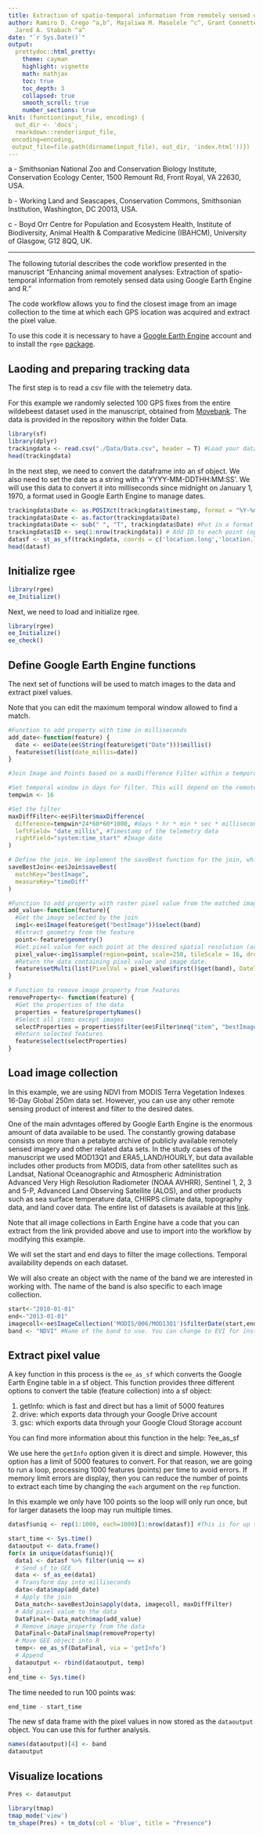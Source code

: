 ```yaml
---
title: Extraction of spatio-temporal information from remotely sensed data using Google Earth Engine and R   
author: Ramiro D. Crego ^a,b^, Majaliwa M. Masolele ^c^, Grant Connette ^a,b^, and
  Jared A. Stabach ^a^
date: "`r Sys.Date()`"
output:
  prettydoc::html_pretty:
    theme: cayman
    highlight: vignette
    math: mathjax
    toc: true
    toc_depth: 3
    collapsed: true
    smooth_scroll: true
    number_sections: true
knit: (function(input_file, encoding) {
  out_dir <- 'docs';
  rmarkdown::render(input_file,
 encoding=encoding,
 output_file=file.path(dirname(input_file), out_dir, 'index.html'))})
---
```


a - Smithsonian National Zoo and Conservation Biology Institute, Conservation Ecology Center, 1500 Remount Rd, Front Royal, VA 22630, USA.

b - Working Land and Seascapes, Conservation Commons, Smithsonian Institution, Washington, DC 20013, USA.

c - Boyd Orr Centre for Population and Ecosystem Health, Institute of Biodiversity, Animal Health & Comparative Medicine (IBAHCM), University of Glasgow, G12 8QQ, UK.


***

The following tutorial describes the code workflow presented in the manuscript "Enhancing animal movement analyses: Extraction of spatio-temporal information from remotely sensed data using Google Earth Engine and R." 

The code workflow allows you to find the closest image from an image collection to the time at which each GPS location was acquired and extract the pixel value. 

To use this code it is necessary to have a [Google Earth Engine](https://earthengine.google.com/) account and to install the `rgee` [package](https://r-spatial.github.io/rgee/#quick-start-users-guide-for-rgee).

## Laoding and preparing tracking data

The first step is to read a csv file with the telemetry data. 

For this example we randomly selected 100 GPS fixes from the entire wildebeest dataset used in the manuscript, obtained from [Movebank](https://www.datarepository.movebank.org/handle/10255/move.1098).
The data is provided in the repository within the folder Data.

```r
library(sf)
library(dplyr)
trackingdata <- read.csv("./Data/Data.csv", header = T) #Load your dataset
head(trackingdata)
```

In the next step, we need to convert the dataframe into an sf object. We also need to set the date as a string with a ‘YYYY-MM-DDTHH:MM:SS’. We will use this data to convert it into milliseconds since midnight on January 1, 1970, a format used in Google Earth Engine to manage dates.

```r
trackingdata$Date <- as.POSIXct(trackingdata$timestamp, format = "%Y-%m-%d %H:%M:%S", tz="UTC") #Modify as necessary
trackingdata$Date <- as.factor(trackingdata$Date)
trackingdata$Date <- sub(" ", "T", trackingdata$Date) #Put in a format that can be read by javascript
trackingdata$ID <- seq(1:nrow(trackingdata)) # Add ID to each point (optional)
datasf <- st_as_sf(trackingdata, coords = c('location.long','location.lat'), crs = 4326) #Transform the dataframe into sf object. Make sure the name of the columns for the coordinates match. CRS needs to be in longlat WGS84.
head(datasf)
```


## Initialize rgee

```r
library(rgee)
ee_Initialize()
```

Next, we need to load and initialize rgee.

```r
library(rgee)
ee_Initialize()
ee_check()
```

## Define Google Earth Engine functions

The next set of functions will be used to match images to the data and extract pixel values.

Note that you can edit the maximum temporal window allowed to find a match.

```r
#Function to add property with time in milliseconds
add_date<-function(feature) {
  date <- ee$Date(ee$String(feature$get("Date")))$millis()
  feature$set(list(date_millis=date))
}

#Join Image and Points based on a maxDifference Filter within a temporal window

#Set temporal window in days for filter. This will depend on the remote sensing data used.
tempwin <- 16 

#Set the filter
maxDiffFilter<-ee$Filter$maxDifference(
  difference=tempwin*24*60*60*1000, #days * hr * min * sec * milliseconds
  leftField= "date_millis", #Timestamp of the telemetry data
  rightField="system:time_start" #Image date
)

# Define the join. We implement the saveBest function for the join, which finds the image that best matches the filter (i.e., the image closest in time to the particular GPS fix location). 
saveBestJoin<-ee$Join$saveBest(
  matchKey="bestImage",
  measureKey="timeDiff"
)

#Function to add property with raster pixel value from the matched image
add_value<-function(feature){
  #Get the image selected by the join
  img1<-ee$Image(feature$get("bestImage"))$select(band)
  #Extract geometry from the feature
  point<-feature$geometry()
  #Get pixel value for each point at the desired spatial resolution (argument scale)
  pixel_value<-img1$sample(region=point, scale=250, tileScale = 16, dropNulls = F) 
  #Return the data containing pixel value and image date.
  feature$setMulti(list(PixelVal = pixel_value$first()$get(band), DateTimeImage = img1$get('system:index')))
}

# Function to remove image property from features
removeProperty<- function(feature) {
  #Get the properties of the data
  properties = feature$propertyNames()
  #Select all items except images
  selectProperties = properties$filter(ee$Filter$neq("item", "bestImage"))
  #Return selected features
  feature$select(selectProperties)
}
```

## Load image collection

In this example, we are using NDVI from MODIS Terra Vegetation Indexes 16-Day Global 250m data set. 
However, you can use any other remote sensing product of interest and filter to the desired dates.

One of the main advntages offered by Google Earth Engine is the enormous amount of data available to be used. The constantly growing database consists on more than a petabyte archive of publicly available remotely sensed imagery and other related data sets. In the study cases of the manuscript we used MOD13Q1 and ERA5_LAND/HOURLY, but data available includes other products from MODIS, data from other satellites such as Landsat, National Oceanographic and Atmospheric Administration Advanced Very High Resolution Radiometer (NOAA AVHRR), Sentinel 1, 2, 3 and 5-P, Advanced Land Observing Satellite (ALOS), and other products such as sea surface temperature data, CHIRPS climate data, topography data, and land cover data. The entire list of datasets is available at this [link](https://developers.google.com/earth-engine/datasets/catalog). 

Note that all image collections in Earth Engine have a code that you can extract from the link provided above and use to import into the workflow by modifying this example. 

We will set the start and end days to filter the image collections. Temporal availability depends on each dataset.

We will also create an object with the name of the band we are interested in working with. The name of the band is also specific to each image collection.

```r
start<-"2010-01-01"
end<-"2013-01-01"
imagecoll<-ee$ImageCollection('MODIS/006/MOD13Q1')$filterDate(start,end)
band <- "NDVI" #Name of the band to use. You can change to EVI for instance when using MOD13Q1.
```

## Extract pixel value 

A key function in this process is the `ee_as_sf` which converts the Google Earth Engine table in a sf object. This function provides three different options to convert the table (feature collection) into a sf object: 

1. getInfo: which is fast and direct but has a limit of 5000 features
2. drive: which exports data through your Google Drive account
2. gsc:  which exports data through your Google Cloud Storage account

You can find more information about this function in the help: ?ee_as_sf

We use here the `getInfo` option given it is direct and simple. However, this option has a limit of 5000 features to convert. For that reason, we are going to run a loop, processing 1000 features (points) per time to avoid errors. If memory limit errors are display, then you can reduce the number of points to extract each time by changing the `each` argument on the `rep` function.

In this example we only have 100 points so the loop will only run once, but for larger datasets the loop may run multiple times.

```r
datasf$uniq <- rep(1:1000, each=1000)[1:nrow(datasf)] #This is for up to 1 million points. To increase the max number of points, increase the value for max repetitions. To change the number of points to run per time, change the value in the argument each.

start_time <- Sys.time()
dataoutput <- data.frame()
for(x in unique(datasf$uniq)){
  data1 <- datasf %>% filter(uniq == x)
  # Send sf to GEE
  data <- sf_as_ee(data1)
  # Transform day into milliseconds
  data<-data$map(add_date)
  # Apply the join
  Data_match<-saveBestJoin$apply(data, imagecoll, maxDiffFilter)
  # Add pixel value to the data
  DataFinal<-Data_match$map(add_value)
  # Remove image property from the data
  DataFinal<-DataFinal$map(removeProperty)
  # Move GEE object into R
  temp<- ee_as_sf(DataFinal, via = 'getInfo')
  # Append
  dataoutput <- rbind(dataoutput, temp)
}
end_time <- Sys.time()
```

The time needed to run 100 points was:
```r
end_time - start_time
```

The new sf data frame with the pixel values in now stored as the `dataoutput` object. You can use this for further analysis.

```r
names(dataoutput)[4] <- band
dataoutput
```


## Visualize locations

```r
Pres <- dataoutput
```


```r
library(tmap)
tmap_mode('view')
tm_shape(Pres) + tm_dots(col = 'blue', title = "Presence")
```


